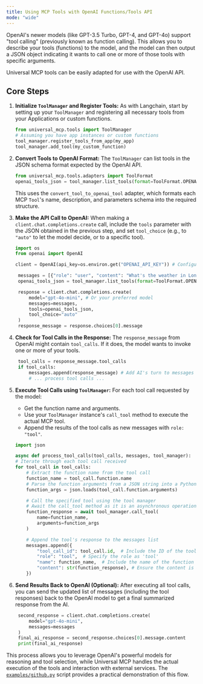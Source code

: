 ```yaml
---
title: Using MCP Tools with OpenAI Functions/Tools API
mode: "wide"
---
```


OpenAI's newer models (like GPT-3.5 Turbo, GPT-4, and GPT-4o) support "tool calling" (previously known as function calling). This allows you to describe your tools (functions) to the model, and the model can then output a JSON object indicating it wants to call one or more of those tools with specific arguments.

Universal MCP tools can be easily adapted for use with the OpenAI API.

## Core Steps

1.  **Initialize `ToolManager` and Register Tools:**
    As with Langchain, start by setting up your `ToolManager` and registering all necessary tools from your Applications or custom functions.
    ```python
    from universal_mcp.tools import ToolManager
    # Assuming you have app instances or custom functions
    tool_manager.register_tools_from_app(my_app)
    tool_manager.add_tool(my_custom_function)
    ```

2.  **Convert Tools to OpenAI Format:**
    The `ToolManager` can list tools in the JSON schema format expected by the OpenAI API.
    ```python
    from universal_mcp.tools.adapters import ToolFormat
    openai_tools_json = tool_manager.list_tools(format=ToolFormat.OPENAI)
    ```
    This uses the `convert_tool_to_openai_tool` adapter, which formats each MCP `Tool`'s name, description, and parameters schema into the required structure.

3.  **Make the API Call to OpenAI:**
    When making a `client.chat.completions.create` call, include the `tools` parameter with the JSON obtained in the previous step, and set `tool_choice` (e.g., to `"auto"` to let the model decide, or to a specific tool).

    ```python
    import os
    from openai import OpenAI

    client = OpenAI(api_key=os.environ.get("OPENAI_API_KEY")) # Configure your client

     messages = [{"role": "user", "content": "What's the weather in London and who is the current UK Prime Minister?"}]
     openai_tools_json = tool_manager.list_tools(format=ToolFormat.OPENAI)

     response = client.chat.completions.create(
         model="gpt-4o-mini", # Or your preferred model
         messages=messages,
         tools=openai_tools_json,
         tool_choice="auto"
     )
     response_message = response.choices[0].message
    ```

4.  **Check for Tool Calls in the Response:**
    The `response_message` from OpenAI might contain `tool_calls`. If it does, the model wants to invoke one or more of your tools.

    ```python
     tool_calls = response_message.tool_calls
     if tool_calls:
         messages.append(response_message) # Add AI's turn to messages
         # ... process tool calls ...
    ```

5.  **Execute Tool Calls using `ToolManager`:**
    For each tool call requested by the model:
    *   Get the function name and arguments.
    *   Use your `ToolManager` instance's `call_tool` method to execute the actual MCP tool.
    *   Append the results of the tool calls as new messages with `role: "tool"`.

    ```python
    import json

    async def process_tool_calls(tool_calls, messages, tool_manager):
    # Iterate through each tool call received
    for tool_call in tool_calls:
        # Extract the function name from the tool call
        function_name = tool_call.function.name
        # Parse the function arguments from a JSON string into a Python dictionary
        function_args = json.loads(tool_call.function.arguments)

        # Call the specified tool using the tool manager
        # Await the call_tool method as it is an asynchronous operation
        function_response = await tool_manager.call_tool(
            name=function_name,
            arguments=function_args
        )

        # Append the tool's response to the messages list
        messages.append({
            "tool_call_id": tool_call.id,  # Include the ID of the tool call
            "role": "tool",  # Specify the role as 'tool'
            "name": function_name,  # Include the name of the function that was called
            "content": str(function_response), # Ensure the content is a string representation of the response
        })

    ```

6.  **Send Results Back to OpenAI (Optional):**
    After executing all tool calls, you can send the updated list of messages (including the tool responses) back to the OpenAI model to get a final summarized response from the AI.

    ```python
     second_response = client.chat.completions.create(
         model="gpt-4o-mini",
         messages=messages
     )
     final_ai_response = second_response.choices[0].message.content
     print(final_ai_response)
    ```

This process allows you to leverage OpenAI's powerful models for reasoning and tool selection, while Universal MCP handles the actual execution of the tools and interaction with external services. The [`examples/github.py`](https://github.com/universal-mcp/examples/blob/master/agents/github.py) script provides a practical demonstration of this flow.